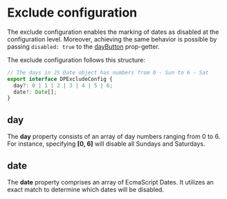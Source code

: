 # Exclude configuration

The exclude configuration enables the marking of dates as disabled at the configuration level. Moreover, achieving the same behavior is possible by passing `disabled: true` to the [dayButton](/datepicker/state-prop-getters#daybutton) prop-getter.

The exclude configuration follows this structure:

```ts
// The days in JS Date object has numbers from 0 - Sun to 6 - Sat
export interface DPExcludeConfig {
  day?: 0 | 1 | 2 | 3 | 4 | 5 | 6;
  date?: Date[];
}
```

## day

The **day** property consists of an array of day numbers ranging from 0 to 6. For instance, specifying **[0, 6]** will disable all Sundays and Saturdays.

## date

The **date** property comprises an array of EcmaScript Dates. It utilizes an exact match to determine which dates will be disabled.
